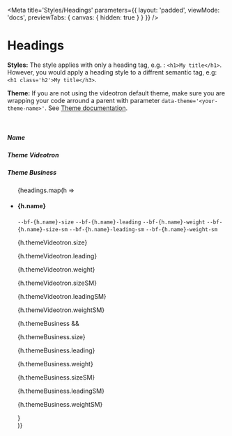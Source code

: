 
<Meta
    title='Styles/Headings'
    parameters={{
        layout: 'padded',
        viewMode: 'docs',
        previewTabs: { canvas: { hidden: true } }
    }}
/>

# Headings

**Styles:** The style applies with only a heading tag, e.g. : `<h1>My title</h1>`.
However, you would apply a heading style to a diffrent semantic tag, e.g: `<h1 class='h2'>My title</h3>`.

**Theme:** If you are not using the videotron default theme, make sure you are wrapping your code arround a parent with parameter `data-theme='<your-theme-name>'`. See [Theme documentation](?path=/docs/implementation-theme--page).

<br/>

<Preview withSource='none'>
<div>
    <div class='d-flex align-items-center gap-4 w-100'>
        <div class='w-65'>
            <h5 class='m-0'>Name</h5>
        </div>
        <div class='w-25'>
            <h5 class='m-0'>Theme Videotron</h5>
        </div>
        <div class='w-25'>
            <h5 class='m-0'>Theme Business</h5>
        </div>
    </div>
    <ul class='list-unstyled'>
        {headings.map(h =>
            <li key={h.name} class='d-flex align-items-start gap-4 w-100 border-top pt-3 mt-3'>
                <div class='w-65 d-flex gap-4'>
                    <h4 class='mb-0'>{h.name}</h4>
                    <div class='d-flex flex-column gap-4'>
                        <code>--bf-{h.name}-size</code>
                        <code>--bf-{h.name}-leading</code>
                        <code>--bf-{h.name}-weight</code>
                        <code>--bf-{h.name}-size-sm</code>
                        <code>--bf-{h.name}-leading-sm</code>
                        <code>--bf-{h.name}-weight-sm</code>
                    </div>
                </div>
                <div class='w-25'>
                    <p class='bf-text'>{h.themeVideotron.size}</p>
                    <p class='bf-text'>{h.themeVideotron.leading}</p>
                    <p class='bf-text'>{h.themeVideotron.weight}</p>
                    <p class='bf-text'>{h.themeVideotron.sizeSM}</p>
                    <p class='bf-text'>{h.themeVideotron.leadingSM}</p>
                    <p class='bf-text'>{h.themeVideotron.weightSM}</p>
                </div>
                <div class='w-25'>
                    {h.themeBusiness &&
                        <div>
                            <p class='bf-text'>{h.themeBusiness.size}</p>
                            <p class='bf-text'>{h.themeBusiness.leading}</p>
                            <p class='bf-text'>{h.themeBusiness.weight}</p>
                            <p class='bf-text'>{h.themeBusiness.sizeSM}</p>
                            <p class='bf-text'>{h.themeBusiness.leadingSM}</p>
                            <p class='bf-text'>{h.themeBusiness.weightSM}</p>
                        </div>
                    }
                </div>
            </li>
        )}
    </ul>
</div>
</Preview>